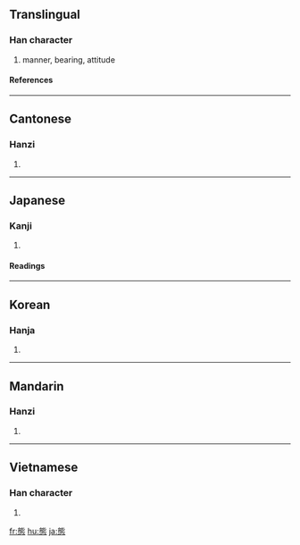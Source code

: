 {{see|态}}

==Translingual==
===Han character===
{{Han char|rn=61|rad=心|as=10|sn=14|four=2133<sub>1</sub>|canj=戈心心 (IPP)}}
# manner, bearing, attitude
====References====
{{Han ref|kx=0398.030|dkj=11052|dj=0737.040|hdz=42335.070|uh=614B|ud=24907|bh=BA41|bd=47681}}
----
==Cantonese==
===Hanzi===
{{yue-hanzi|jyut=|y=taai3}}
# {{defn|Cantonese}}
----
==Japanese==
===Kanji===
{{ja-kanji|grade=5|rs=心10}}
# {{defn|Japanese}}
====Readings====
{{ja-readings|on=[[たい]] (tai)|kun=[[さま]] (sama), [[わざと]] (wazato)}}
----
==Korean==
===Hanja===
{{ko-hanja|hangeul=태|eumhun=|rv=tae|mr=t'ae|y=thay}}
# {{defn|Korean}}
----
==Mandarin==
===Hanzi===
{{cmn-hanzi|sim=态|pin=[[huǎng]] ([[huang3]]), [[tài]] ([[tai4]])|wg=huang<sup>3</sup>, t'ai<sup>4</sup>}}
# {{defn|Mandarin}}
----
==Vietnamese==
===Han character===
{{vi-hantu|Reading: [[thái]]}}
# {{defn|Vietnamese}}

[[fr:態]]
[[hu:態]]
[[ja:態]]